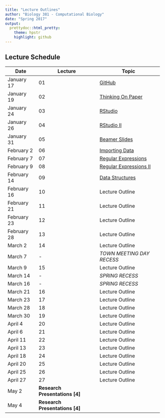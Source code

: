 ---
title: "Lecture Outlines"
author: "Biology 381 - Computational Biology"
date: "Spring 2017"
output:
  prettydoc::html_pretty:
    theme: hpstr
    highlight: github
---

## Lecture Schedule

Date  | Lecture | Topic
------------- | -------------- |-----------
January 17 | 01  | [GitHub](Lecture01.html) 
January 19 | 02 | [Thinking On Paper](Lecture02.html) 
January 24 | 03 | [RStudio](Lecture03_4.html) 
January 26 | 04 | [RStudio II](Lecture03_4.html) 
January 31 | 05 | [Beamer Slides](Lecture05.html) 
February 2 | 06  | [Importing Data](Lecture06.html) 
February 7 | 07  | [Regular Expressions](Lecture07_8.html) 
February 9 | 08 | [Regular Expressions II](Lecture07_8.html)
February 14 | 09 | [Data Structures](Lecture09.html)
February 16 | 10 | Lecture Outline 
February 21 | 11 | Lecture Outline 
February 23 | 12| Lecture Outline 
February 28 | 13   | Lecture Outline 
March 2 | 14  | Lecture Outline 
March 7 |  -  | *TOWN MEETING DAY RECESS* 
March 9 | 15  | Lecture Outline 
March 14 | -  | *SPRING RECESS* 
March 16 | -  | *SPRING RECESS* 
March 21 | 16  | Lecture Outline 
March 23 | 17  | Lecture Outline 
March 28 | 18  | Lecture Outline 
March 30 | 19  | Lecture Outline 
April 4 | 20  | Lecture Outline 
April 6 | 21  | Lecture Outline 
April 11 | 22  | Lecture Outline
April 13 | 23  | Lecture Outline
April 18 | 24  | Lecture Outline
April 20 | 25  | Lecture Outline
April 25 | 26  | Lecture Outline
April 27 | 27  | Lecture Outline 
May 2  | **Research Presentations [4]** 
May 4  | **Research Presentations [4]** 

